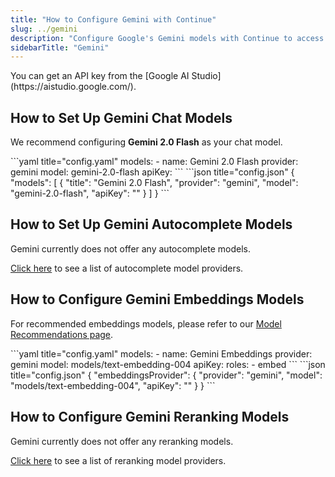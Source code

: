 ```yaml
---
title: "How to Configure Gemini with Continue"
slug: ../gemini
description: "Configure Google's Gemini models with Continue to access Gemini 2.0 Flash for chat and text-embedding-004 for embeddings with simple API key authentication"
sidebarTitle: "Gemini"
---
```


<Info>
  You can get an API key from the [Google AI
  Studio](https://aistudio.google.com/).
</Info>

## How to Set Up Gemini Chat Models

We recommend configuring **Gemini 2.0 Flash** as your chat model.

<Tabs>
  <Tab title="YAML">
  ```yaml title="config.yaml"
  models:
    - name: Gemini 2.0 Flash
      provider: gemini
      model: gemini-2.0-flash
      apiKey: <YOUR_GEMINI_API_KEY>
  ```
  </Tab>
  <Tab title="JSON">
  ```json title="config.json"
  {
    "models": [
      {
        "title": "Gemini 2.0 Flash", 
        "provider": "gemini",
        "model": "gemini-2.0-flash",
        "apiKey": "<YOUR_GEMINI_API_KEY>"
      }
    ]
  }
  ```
  </Tab>
</Tabs>

## How to Set Up Gemini Autocomplete Models

Gemini currently does not offer any autocomplete models.

[Click here](../../model-roles/autocomplete) to see a list of autocomplete model providers.

## How to Configure Gemini Embeddings Models

For recommended embeddings models, please refer to our [Model Recommendations page](/customization/models).

<Tabs>
  <Tab title="YAML">
  ```yaml title="config.yaml"
  models:
    - name: Gemini Embeddings
      provider: gemini
      model: models/text-embedding-004 
      apiKey: <YOUR_GEMINI_API_KEY>
      roles:
        - embed
  ```
  </Tab>
  <Tab title="JSON">
  ```json title="config.json"
  {
    "embeddingsProvider": {
      "provider": "gemini",
      "model": "models/text-embedding-004",
      "apiKey": "<YOUR_GEMINI_API_KEY>"
    }
  }
  ```
  </Tab>
</Tabs>

## How to Configure Gemini Reranking Models

Gemini currently does not offer any reranking models.

[Click here](../../model-roles/reranking.mdx) to see a list of reranking model providers.
